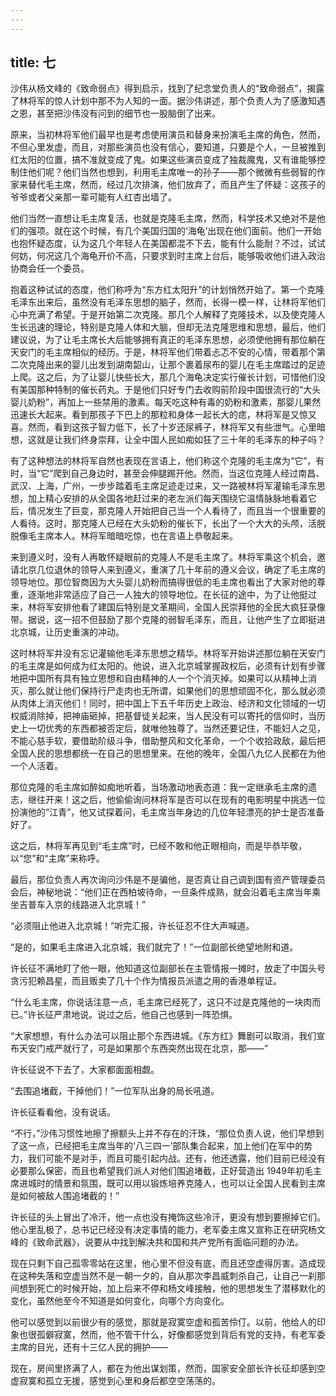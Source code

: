 ```yaml
---
---
---
```

title: 七
---



沙伟从杨文峰的《致命弱点》得到启示，找到了纪念堂负责人的“致命弱点”，揭露了林将军的惊人计划中那不为人知的一面。据沙伟讲述，那个负责人为了感激知遇之恩，甚至把沙伟没有问到的细节也一股脑倒了出来。

原来，当初林将军他们最早也是考虑使用演员和替身来扮演毛主席的角色，然而，不但心里发虚，而且，对那些演员也没有信心，要知道，只要是个人，一旦被推到红太阳的位置，搞不准就变成了鬼。如果这些演员变成了独裁魔鬼，又有谁能够控制住他们呢？他们当然也想到，利用毛主席唯一的孙子——那个微微有些弱智的作家来替代毛主席，然而，经过几次排演，他们放弃了，而且产生了怀疑：这孩子的爷爷或者父亲那一辈可能有人红杏出墙了。

他们当然一直想让毛主席复活，也就是克隆毛主席，然而，科学技术又绝对不是他们的强项。就在这个时候，有几个美国归国的‘海龟’出现在他们面前。他们一开始也抱怀疑态度，认为这几个年轻人在美国都混不下去，能有什么能耐？不过，试试何妨，何况这几个海龟开价不高，只要求到时主席上台后，能够吸收他们进入政治协商会任一个委员。

抱着这种试试的态度，他们称呼为“东方红太阳升”的计划悄然开始了。第一个克隆毛泽东出来后，虽然没有毛泽东思想的脑子，然而，长得一模一样，让林将军他们心中充满了希望。于是开始第二次克隆。那几个人解释了克隆技术，以及使克隆人生长迅速的理论，特别是克隆人体和大脑，但却无法克隆思维和思想，最后，他们建议说，为了让毛主席长大后能够拥有真正的毛泽东思想，必须使他拥有那位躺在天安门的毛主席相似的经历。于是，林将军他们带着忐忑不安的心情，带着那个第二次克隆出来的婴儿出发到湖南韶山，让那个裹着尿布的婴儿在毛主席踏过的足迹上爬。这之后，为了让婴儿快些长大，那几个海龟决定实行催长计划，可惜他们没有美国那种特制的催长药丸。于是他们只好专门去收购前阶段中国很流行的“大头婴儿奶粉”，再加上一些禁用的激素。每天吃这种有毒的奶粉和激素，那婴儿果然迅速长大起来。看到那孩子下巴上的那粒和身体一起长大的痣，林将军是又惊又喜。然而，看到这孩子智力低下，长了十岁还尿裤子，林将军又有些泄气。心里暗想，这就是让我们终身崇拜，让全中国人民如痴如狂了三十年的毛泽东的种子吗？

有了这种想法的林将军自然也表现在言语上，他们称这个克隆的毛主席为“它”，有时，当“它”爬到自己身边时，甚至会伸腿踢开他。然而，当这位克隆人经过南昌、武汉、上海，广州，一步步踏着毛主席足迹走过来，又一路被林将军灌输毛泽东思想，加上精心安排的从全国各地赶过来的老左派们每天围绕它温情脉脉地看着它后，情况发生了巨变，那克隆人开始把自己当一个人看待了，而且当一个很重要的人看待。这时，那克隆人已经在大头奶粉的催长下，长出了一个大大的头颅，活脱脱像毛主席本人。林将军暗暗吃惊，也在言语上恭敬起来。

来到遵义时，没有人再敢怀疑眼前的克隆人不是毛主席了。林将军乘这个机会，邀请北京几位退休的领导人来到遵义，重演了几十年前的遵义会议，确定了毛主席的领导地位。那位智商因为大头婴儿奶粉而搞得很低的毛主席也看出了大家对他的尊重，逐渐地非常适应了自己一人独大的领导地位。在长征的途中，为了让他挺过来，林将军安排他看了建国后特别是文革期间，全国人民崇拜他的全民大疯狂录像带。据说，这一招不但鼓励了那个克隆的弱智毛泽东，而且，让他产生了立即挺进北京城，让历史重演的冲动。

这时林将军并没有忘记灌输他毛泽东思想之精华。林将军开始讲述那位躺在天安门的毛主席是如何成为红太阳的。他说，进入北京城掌握政权后，必须有计划有步骤地把中国所有具有独立思想和自由精神的人一个个消灭掉。如果可以从精神上消灭，那么就让他们保持行尸走肉也无所谓，如果他们的思想顽固不化，那么就必须从肉体上消灭他们！同时，把中国上下五千年历史上政治、经济和文化领域的一切权威消除掉，把神庙砸掉，把基督徒关起来，当人民没有可以寄托的信仰时，当历史上一切优秀的东西都被否定后，就唯他独尊了。当然还要记住，不能妇人之见，不能心慈手软，要借助阶级斗争，借助整风和文化革命，一个个收拾政敌，最后把全国人民的思想都统一在自己的思想里来。在他的晚年，全国八九亿人民都在为他一个人活着。

那位克隆的毛主席如醉如痴地听着，当场激动地表态道：我一定继承毛主席的遗志，继往开来！这之后，他偷偷询问林将军是否可以在现有的电影明星中挑选一位扮演他的“江青”，他又试探着问，毛主席当年身边的几位年轻漂亮的护士是否准备好了。

这之后，林将军再见到“毛主席”时，已经不敢和他正眼相向，而是毕恭毕敬，以“您”和“主席”来称呼。

最后，那位负责人再次询问沙伟是不是骗他，是否真让自己调到国有资产管理委员会后，神秘地说：“他们正在西柏坡待命，一旦条件成熟，就会沿着毛主席当年乘坐吉普车入京的线路进入北京城！”

“必须阻止他进入北京城！”听完汇报，许长征忍不住大声喊道。

“是的，如果毛主席进入北京城，我们就完了！”一位副部长绝望地附和道。

许长征不满地盯了他一眼，他知道这位副部长在主管情报一摊时，放走了中国头号贪污犯赖昌星，而且贩卖了几十个作为情报员派遣之用的香港单程证。

“什么毛主席，你说话注意一点，毛主席已经死了，这只不过是克隆他的一块肉而已。”许长征严肃地说。说过之后，他自己也感到一阵恐惧。

“大家想想，有什么办法可以阻止那个东西进城。《东方红》舞剧可以取消，我们宣布天安门戒严就行了，可是如果那个东西突然出现在北京，那——”

许长征说不下去了，大家都面面相觑。

“去围追堵截，干掉他们！”一位军队出身的局长吼道。

许长征看看他，没有说话。

“不行，”沙伟习惯性地擦了擦额头上并不存在的汗珠，“那位负责人说，他们早想到了这一点，已经把毛主席当年的‘八三四一’部队集合起来，加上他们在军中的势力，我们可能不是对手，而且可能引起内战。还有，他还透露，他们目前已经没有必要那么保密，而且也希望我们派人对他们围追堵截，正好营造出 1949年初毛主席进城时的情景和氛围，既可以用以锻炼培养克隆人，也可以让全国人民看到主席是如何被敌人围追堵截的！”

许长征的头上冒出了冷汗，他一点也没有掩饰这些冷汗，更没有想到要擦掉它们。他心里乱极了，总书记已经没有决定事情的能力，老军委主席又宣称正在研究杨文峰的《致命武器》，说要从中找到解决共和国和共产党所有面临问题的办法。

现在只剩下自己孤零零站在这里，他心里不但没有底，而且还空虚得厉害。造成现在这种失落和空虚当然不是一朝一夕的，自从那次李昌威刺杀自己，让自己一刹那间想到死亡的时候开始，加上后来不停和杨文峰接触，他的思想发生了潜移默化的变化，虽然他至今不知道是如何变化，向哪个方向变化。

他可以感觉到以前很少有的感觉，那就是寂寞空虚和孤苦伶仃。以前，他给人的印象也很孤僻寂寞，然而，他不管干什么，好像都感觉到背后有党的支持，有老军委主席的目光，还有十三亿人民的拥护——

现在，房间里挤满了人，都在为他出谋划策，然而，国家安全部长许长征却感到空虚寂寞和孤立无援，感觉到心里和身后都空空荡荡的。